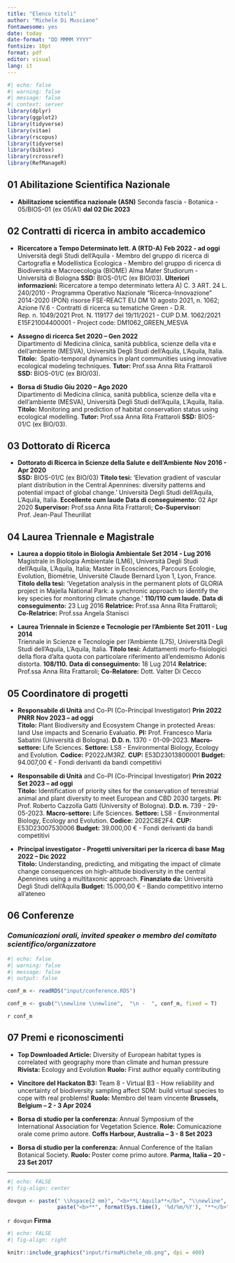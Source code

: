 ```yaml
---
title: "Elenco titoli"
author: "Michele Di Musciano"
fontawesome: yes
date: today
date-format: "DD MMMM YYYY"
fontsize: 10pt
format: pdf
editor: visual
lang: it
---
```


```r
#| echo: false
#| warning: false
#| message: false
#| context: server
library(dplyr)
library(ggplot2)
library(tidyverse)
library(vitae)
library(rscopus)
library(tidyverse)
library(bibtex)
library(rcrossref)    
library(RefManageR)
```


## 01 Abilitazione Scientifica Nazionale

-   **Abilitazione scientifica nazionale (ASN)** \newline Seconda fascia - Botanica - 05/BIOS-01 (ex 05/A1) \hfill<b>**dal 02 Dic 2023**</b>

## 02 Contratti di ricerca in ambito accademico

-   **Ricercatore a Tempo Determinato lett. A (RTD-A)** \hfill<b>**Feb 2022 - ad oggi**</b>\
    Università degli Studi dell'Aquila - Membro del gruppo di ricerca di Cartografia e Modellistica Ecologica - Membro del gruppo di ricerca di Biodiversità e Macroecologia (BIOME) Alma Mater Studiorum - Università di Bologna **SSD:** BIOS-01/C (ex BIO/03). \newline <b>**Ulteriori informazioni:**</b> Ricercatore a tempo determinato lettera A) C. 3 ART. 24 L. 240/2010 - Programma Operativo Nazionale "Ricerca-Innovazione" 2014-2020 (PON) risorse FSE-REACT EU DM 10 agosto 2021, n. 1062; Azione IV.6 - Contratti di ricerca su tematiche Green - D.R. Rep. n. 1049/2021 Prot. N. 119177 del 19/11/2021 - CUP D.M. 1062/2021 E15F21004400001 - Project code: DM1062_GREEN_MESVA

-   **Assegno di ricerca** \hfill<b>**Set 2020 – Gen 2022**</b>\
    Dipartimento di Medicina clinica, sanità pubblica, scienze della vita e dell'ambiente (MESVA), Università Degli Studi dell'Aquila, L’Aquila, Italia. \newline <b>**Titolo:**</b>  Spatio-temporal dynamics in plant communities using innovative ecological modeling techniques. \newline <b>**Tutor:**</b> Prof.ssa Anna Rita Frattaroli **SSD:** BIOS-01/C (ex BIO/03).

-   **Borsa di Studio** \hfill<b>**Giu 2020 – Ago 2020**</b>\
    Dipartimento di Medicina clinica, sanità pubblica, scienze della vita e dell'ambiente (MESVA), Università Degli Studi dell'Aquila, L’Aquila, Italia. \newline <b>**Titolo:**</b> Monitoring and prediction of habitat conservation status using ecological modelling. \newline <b>**Tutor:**</b> Prof.ssa Anna Rita Frattaroli **SSD:** BIOS-01/C (ex BIO/03).

## 03 Dottorato di Ricerca

-   **Dottorato di Ricerca in Scienze della Salute e dell'Ambiente** \hfill <b>**Nov 2016 - Apr 2020**</b>\
    **SSD:** BIOS-01/C (ex BIO/03) **Titolo tesi:** 'Elevation gradient of vascular plant distribution in the Central Apennines: diversity patterns and potential impact of global change.' \newline Università Degli Studi dell'Aquila, L'Aquila, Italia. 
    \newline <b>**Eccellente cum laude**</b> 
    \newline <b>**Data di conseguimento:**</b> 02 Apr 2020
    \newline <b>**Supervisor:**</b> Prof.ssa Anna Rita Frattaroli; 
    \newline <b>**Co-Supervisor:**</b> Prof. Jean-Paul Theurillat


## 04 Laurea Triennale e Magistrale

-   **Laurea a doppio titolo in Biologia Ambientale** \hfill <b>**Set 2014 - Lug 2016**</b>\
    Magistrale in Biologia Ambientale (LM6), Università Degli Studi dell'Aquila, L’Aquila, Italia; Master in Ecosciences, Parcours Ecologie, Evolution, Biométrie, Université Claude Bernard Lyon 1, Lyon, France. \newline <b>**Titolo della tesi:**</b> 'Vegetation analysis in the permanent plots of GLORIA project in Majella National Park: a synchronic approach to identify the key species for monitoring climate change.'  **110/110 cum laude.** 
    \newline <b>**Data di conseguimento:**</b> 23 Lug 2016
    \newline <b>**Relatrice:**</b> Prof.ssa Anna Rita Frattaroli; 
    \newline <b>**Co-Relatrice:**</b> Prof.ssa Angela Stanisci

-   **Laurea Triennale in Scienze e Tecnologie per l'Ambiente** \hfill <b>**Set 2011 - Lug 2014**</b>\
    Triennale in Scienze e Tecnologie per l'Ambiente (L75), Università Degli Studi dell'Aquila, L’Aquila, Italia. \newline <b>**Titolo tesi:**</b> Adattamenti morfo-fisiologici della flora d’alta quota con particolare riferimento all’endemismo Adonis distorta. **108/110.** 
    \newline <b>**Data di conseguimento:**</b> 18 Lug 2014
    \newline <b>**Relatrice:**</b> Prof.ssa Anna Rita Frattaroli; 
    \newline <b>**Co-Relatore:**</b> Dott. Valter Di Cecco
    
## 05 Coordinatore di progetti

-   **Responsabile di Unità** and Co-PI (Co-Principal Investigator) \newline
**Prin 2022 PNRR** \hfill<b>**Nov 2023 – ad oggi**</b>\
    **Titolo:** Plant Biodiversity and Ecosystem Change in protected Areas: land Use impacts and Scenario Evaluatio. **PI:** Prof. Francesco Maria Sabatini (Università di Bologna). **D.D. n.** 1370 - 01-09-2023. **Macro-settore:** Life Sciences. **Settore:** LS8 - Environmental Biology, Ecology and Evolution. **Codice:** P2022JM3RZ. **CUP:** E53D23013800001 **Budget:** 94.007,00 € - Fondi derivanti da bandi competitivi

-   **Responsabile di Unità** and Co-PI (Co-Principal Investigator) **Prin 2022** \hfill<b>**Set 2023 – ad oggi**</b>\
    **Titolo:** Identification of priority sites for the conservation of terrestrial animal and plant diversity to meet European and CBD 2030 targets. **PI:** Prof. Roberto Cazzolla Gatti (University of Bologna). **D.D. n.** 739 - 29-05-2023. **Macro-settore:** Life Sciences. **Settore:** LS8 - Environmental Biology, Ecology and Evolution. **Codice:** 2022C8E2F4. **CUP:** E53D23007530006 **Budget:** 39.000,00 € - Fondi derivanti da bandi competitivi

-   **Principal investigator - Progetti universitari per la ricerca di base** \hfill<b>**Mag 2022 – Dic 2022**</b>\
    **Titolo:** Understanding, predicting, and mitigating the impact of climate change consequences on high-altitude biodiversity in the central Apennines using a multitaxonic approach. **Finanziato da:** Università Degli Studi dell'Aquila **Budget:** 15.000,00 € - Bando competitivo interno all'ateneo


## 06 Conferenze

### *Comunicazioni orali, invited speaker o membro del comitato scientifico/organizzatore*

```r
#| echo: false
#| warning: false
#| message: false
#| output: false

conf_m <- readRDS("input/conference.RDS")

conf_m <- gsub("\\newline \\newline",  "\n -  ", conf_m, fixed = T)

```

`r conf_m`

    
## 07 Premi e riconoscimenti

-   **Top Downloaded Article:** Diversity of European habitat types is correlated with geography more than climate and human pressure **Rivista:** Ecology and Evolution **Ruolo:** First author equally contributing

-   **Vincitore del Hackaton B3:** Team 8 - Virtual B3 - How reliability and uncertainty of biodiversity sampling affect SDM: build virtual species to cope with real problems! **Ruolo:** Membro del team vincente **Brussels, Belgium – 2 - 3 Apr 2024**  

-   **Borsa di studio per la conferenza:** Annual Symposium of the International Association for Vegetation Science. **Role:** Comunicazione orale come primo autore. **Coffs Harbour, Australia – 3 - 8 Set 2023**

-   **Borsa di studio per la conferenza:** Annual Conference of the Italian Botanical Society. **Ruolo:** Poster come primo autore. **Parma, Italia – 20 - 23 Set 2017**



------------------------------------------------------------------------

\vspace{15 mm}

```r
#| echo: FALSE
#| fig-align: center

dovqun <- paste(" \\hspace{2 mm}", "<b>**L'Aquila**</b>", "\\newline",
                paste("<b>**", format(Sys.time(), '%d/%m/%Y'), "**</b>", sep = ""))
```

`r dovqun` \hspace{80 mm} <b>**Firma**</b>

```r
#| echo: FALSE
#| fig-align: right

knitr::include_graphics("input/firmaMichele_nb.png", dpi = 400) 

```